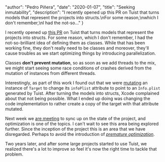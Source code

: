 
  "author": "Pedro Piñera",
  "date": "2020-01-07",
  "title": "Seeking inmutability",
  "description": "I recently opened up this PR on Tuist that turns models that represent the projects into structs.\nFor some reason,\nwhich I don't remember,\nI had the not-so..."
}




I recently opened up [this PR](https://github.com/tuist/tuist/pull/870) on Tuist that turns models that represent the projects into structs.
For some reason,
which I don't remember,
I had the not-so-brilliant idea of defining them as classes.
While that has been working fine,
they don't really need to be classes and moreover,
they'll cause troubles as we start optimizing things by introducing parallelization.

Classes **don't prevent mutation**,
so as soon as we add threads to the mix,
we might start seeing some race conditions of crashes derived from the mutation of instances from different threads.

Interestingly,
as part of this work I found out that we were [mutating](https://github.com/tuist/tuist/pull/870/files#diff-4aba63b3478b390c4fe138b58e4d4b67L111) an instance of `Target` to change its `infoPlist` attribute to point to an `Info.plist` generated by Tuist.
After turning the models into structs,
Xcode complained about that not being possible.
What I ended up doing was changing the code implementation to rather create a copy of the target with that attribute mutated.

Next week we [are meeting](https://github.com/tuist/tuist/issues/869) to sync up on the state of the project,
and optimization is one of the topics.
I can't wait to see this area being explored further.
Since the inception of the project this is an area that we have disregarded.
Perhaps to avoid the introduction of [_premature optimization_](http://wiki.c2.com/?PrematureOptimization).

Two years later,
and after some large projects started to use Tuist,
we realized there's a lot to improve so feel it's now the right time to tackle that problem.

    